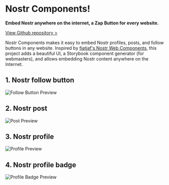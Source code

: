 
<Meta title="Nostr Components" />

# Nostr Components!

**Embed Nostr anywhere on the internet, a Zap Button for every website.**

<a href="https://github.com/saiy2k/nostr-components">
  View Github repository &gt;
</a>

Nostr Components makes it easy to embed Nostr profiles, posts, and follow buttons in any website. Inspired by <a href="https://unpkg.com/nostr-web-components@0.0.15/demo.html">fiatjaf's Nostr Web Components</a>, this project adds a beautiful UI, a Storybook component generator (for webmasters), and allows embedding Nostr content anywhere on the Internet.

## 1. Nostr follow button

![Follow Button Preview](../images/follow-button-preview.png)

## 2. Nostr post

![Post Preview](../images/post-preview.png)

## 3. Nostr profile

![Profile Preview](../images/profile-preview.png)

## 4. Nostr profile badge

![Profile Badge Preview](../images/profile-badge-preview.png)
